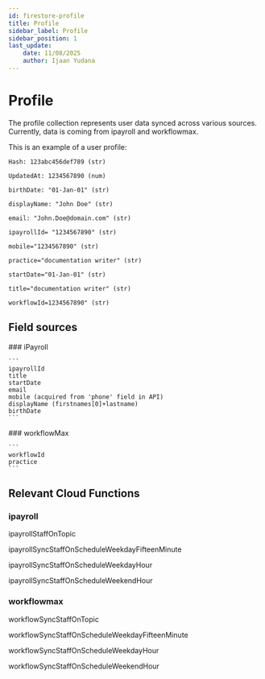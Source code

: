 ```yaml
---
id: firestore-profile
title: Profile
sidebar_label: Profile
sidebar_position: 1
last_update:
    date: 11/08/2025
    author: Ijaan Yudana
---
```


# Profile

The profile collection represents user data synced across various sources. Currently,
data is coming from ipayroll and workflowmax.

This is an example of a user profile:

```
Hash: 123abc456def789 (str)

UpdatedAt: 1234567890 (num)

birthDate: "01-Jan-01" (str)

displayName: "John Doe" (str)

email: "John.Doe@domain.com" (str)

ipayrollId= "1234567890" (str)

mobile="1234567890" (str)

practice="documentation writer" (str)

startDate="01-Jan-01" (str)

title="documentation writer" (str)

workflowId=1234567890" (str)
```

## Field sources

<div style={{ display: 'grid', gridTemplateColumns: '1fr 1fr', gap: '2rem' }}>
  <div>
    ### iPayroll

    ```
    ipayrollId
    title
    startDate
    email
    mobile (acquired from 'phone' field in API)
    displayName (firstnames[0]+lastname)
    birthDate
    ```
  </div>
  
  <div>
    ### workflowMax

    ```
    workflowId
    practice
    ```
  </div>
</div>

## Relevant Cloud Functions

### ipayroll

ipayrollStaffOnTopic 

ipayrollSyncStaffOnScheduleWeekdayFifteenMinute 

ipayrollSyncStaffOnScheduleWeekdayHour 

ipayrollSyncStaffOnScheduleWeekendHour 

### workflowmax

workflowSyncStaffOnTopic 

workflowSyncStaffOnScheduleWeekdayFifteenMinute 

workflowSyncStaffOnScheduleWeekdayHour

workflowSyncStaffOnScheduleWeekendHour





